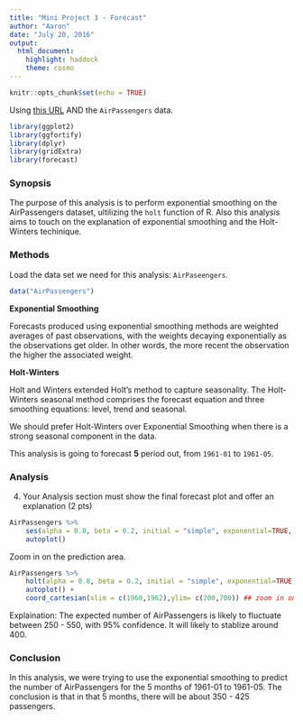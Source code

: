 ```yaml
---
title: "Mini Project 3 - Forecast"
author: "Aaron"
date: "July 20, 2016"
output: 
  html_document: 
    highlight: haddock
    theme: cosmo
---
```


```r
knitr::opts_chunk$set(echo = TRUE)
```

Using [this URL](https://www.otexts.org/fpp/7) AND the `AirPassengers` data. 

```r

library(ggplot2)
library(ggfortify)
library(dplyr)
library(gridExtra)
library(forecast)

```


### Synopsis

The purpose of this analysis is to perform exponential smoothing on the AirPassengers dataset, ultilizing the `holt` function of R. Also this analysis aims to touch on the explanation of exponential smoothing and the Holt-Winters techinique. 

### Methods

Load the data set we need for this analysis: `AirPaseengers`. 

```r

data("AirPassengers")

```

**Exponential Smoothing**

Forecasts produced using exponential smoothing methods are weighted averages of past observations, with the weights decaying exponentially as the observations get older. In other words, the more recent the observation the higher the associated weight. 

**Holt-Winters**

Holt and Winters extended Holt’s method to capture seasonality. The Holt-Winters seasonal method comprises the forecast equation and three smoothing equations: level, trend and seasonal. 

We should prefer Holt-Winters over Exponential Smoothing when there is a strong seasonal component in the data. 

This analysis is going to forecast **5** period out, from `1961-01` to `1961-05`. 

### Analysis

4. Your Analysis section must show the final forecast plot and offer an explanation (2 pts)

```r
AirPassengers %>% 
    ses(alpha = 0.8, beta = 0.2, initial = "simple", exponential=TRUE, h=5) %>% 
    autoplot() 
```

Zoom in on the prediction area. 

```r

AirPassengers %>% 
    holt(alpha = 0.8, beta = 0.2, initial = "simple", exponential=TRUE, h=5) %>% 
    autoplot() + 
    coord_cartesian(xlim = c(1960,1962),ylim= c(200,700)) ## zoom in on prediction 

```

Explaination: The expected number of AirPassengers is likely to fluctuate between 250 - 550, with 95% confidence. It will likely to stablize around 400.  

### Conclusion

In this analysis, we were trying to use the exponential smoothing to predict the number of AirPassengers for the 5 months of 1961-01 to 1961-05. The conclusion is that in that 5 months, there will be about 350 - 425 passengers. 




